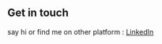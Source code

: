 ## Get in touch

say hi or find me on other platform : [LinkedIn](https://www.linkedin.com/in/ghaly-rizqi-mauludin-82a881144/)
